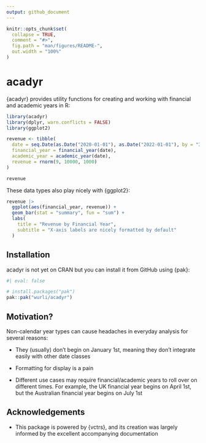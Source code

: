 ```yaml
---
output: github_document
---
```


<!-- README.md is generated from README.Rmd. Please edit that file -->

```r
knitr::opts_chunk$set(
  collapse = TRUE,
  comment = "#>",
  fig.path = "man/figures/README-",
  out.width = "100%"
)
```

# acadyr

<!-- badges: start -->

<!-- badges: end -->

{acadyr} provides utility functions for creating and working with financial and
academic years in R:

```r
library(acadyr)
library(dplyr, warn.conflicts = FALSE)
library(ggplot2)

revenue <- tibble(
  date = seq.Date(as.Date("2020-01-01"), as.Date("2022-01-01"), by = "3 months"),
  financial_year = financial_year(date),
  academic_year = academic_year(date),
  revenue = rnorm(9, 10000, 1000)
)

revenue
```

These data types also play nicely with {ggplot2}:
```r
revenue |> 
  ggplot(aes(financial_year, revenue)) +
  geom_bar(stat = "summary", fun = "sum") +
  labs(
    title = "Revenue by Financial Year",
    subtitle = "X-axis labels are nicely formatted by default"
  )
```

## Installation
acadyr is not yet on CRAN but you can install it from GitHub using {pak}:
```r
#| eval: false

# install.packages("pak")
pak::pak("wurli/acadyr")
```


## Motivation?

Non-calendar year types can cause headaches in everyday analysis for
several reasons:

-   They (usually) don't begin on January 1st, meaning they don't
    integrate easily with other date classes

-   Formatting for display is a pain

-   Different use cases may require financial/academic years to roll over on
    different times. For example, the UK financial year begins on April 1st,
    but the Australian financial year begins on July 1st

## Acknowledgements

-   This package is powered by {vctrs}, and its creation was largely
    informed by the excellent accompanying documentation
